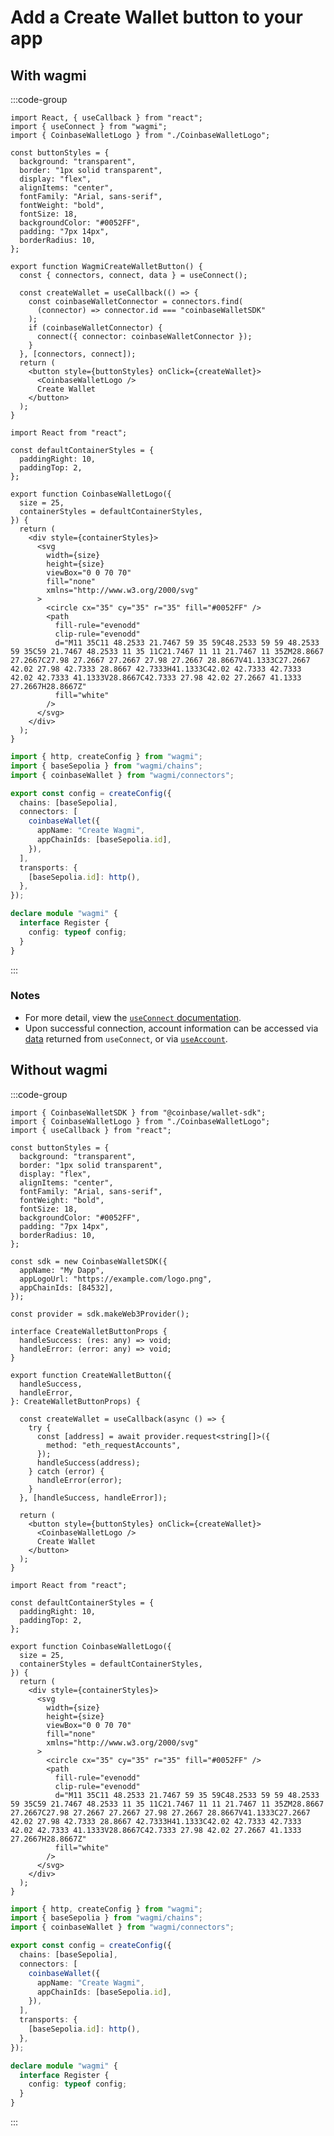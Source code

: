 # Add a Create Wallet button to your app

## With wagmi

:::code-group

```tsx [CreateWalletButton.tsx]
import React, { useCallback } from "react";
import { useConnect } from "wagmi";
import { CoinbaseWalletLogo } from "./CoinbaseWalletLogo";

const buttonStyles = {
  background: "transparent",
  border: "1px solid transparent",
  display: "flex",
  alignItems: "center",
  fontFamily: "Arial, sans-serif",
  fontWeight: "bold",
  fontSize: 18,
  backgroundColor: "#0052FF",
  padding: "7px 14px",
  borderRadius: 10,
};

export function WagmiCreateWalletButton() {
  const { connectors, connect, data } = useConnect();

  const createWallet = useCallback(() => {
    const coinbaseWalletConnector = connectors.find(
      (connector) => connector.id === "coinbaseWalletSDK"
    );
    if (coinbaseWalletConnector) {
      connect({ connector: coinbaseWalletConnector });
    }
  }, [connectors, connect]);
  return (
    <button style={buttonStyles} onClick={createWallet}>
      <CoinbaseWalletLogo />
      Create Wallet
    </button>
  );
}
```

```tsx twoslash [CoinbaseWalletLogo.tsx]
import React from "react";

const defaultContainerStyles = {
  paddingRight: 10,
  paddingTop: 2,
};

export function CoinbaseWalletLogo({
  size = 25,
  containerStyles = defaultContainerStyles,
}) {
  return (
    <div style={containerStyles}>
      <svg
        width={size}
        height={size}
        viewBox="0 0 70 70"
        fill="none"
        xmlns="http://www.w3.org/2000/svg"
      >
        <circle cx="35" cy="35" r="35" fill="#0052FF" />
        <path
          fill-rule="evenodd"
          clip-rule="evenodd"
          d="M11 35C11 48.2533 21.7467 59 35 59C48.2533 59 59 48.2533 59 35C59 21.7467 48.2533 11 35 11C21.7467 11 11 21.7467 11 35ZM28.8667 27.2667C27.98 27.2667 27.2667 27.98 27.2667 28.8667V41.1333C27.2667 42.02 27.98 42.7333 28.8667 42.7333H41.1333C42.02 42.7333 42.7333 42.02 42.7333 41.1333V28.8667C42.7333 27.98 42.02 27.2667 41.1333 27.2667H28.8667Z"
          fill="white"
        />
      </svg>
    </div>
  );
}
```

```ts twoslash [wagmi.ts]
import { http, createConfig } from "wagmi";
import { baseSepolia } from "wagmi/chains";
import { coinbaseWallet } from "wagmi/connectors";

export const config = createConfig({
  chains: [baseSepolia],
  connectors: [
    coinbaseWallet({
      appName: "Create Wagmi",
      appChainIds: [baseSepolia.id],
    }),
  ],
  transports: {
    [baseSepolia.id]: http(),
  },
});

declare module "wagmi" {
  interface Register {
    config: typeof config;
  }
}
```

:::

### Notes

- For more detail, view the [`useConnect` documentation](https://wagmi.sh/react/api/hooks/useConnect).
- Upon successful connection, account information can be accessed via [data](https://wagmi.sh/react/api/hooks/useConnect#data)
  returned from `useConnect`, or via [`useAccount`](https://wagmi.sh/react/api/hooks/useAccount).

## Without wagmi

:::code-group

```tsx [CreateWalletButton.tsx]
import { CoinbaseWalletSDK } from "@coinbase/wallet-sdk";
import { CoinbaseWalletLogo } from "./CoinbaseWalletLogo";
import { useCallback } from "react";

const buttonStyles = {
  background: "transparent",
  border: "1px solid transparent",
  display: "flex",
  alignItems: "center",
  fontFamily: "Arial, sans-serif",
  fontWeight: "bold",
  fontSize: 18,
  backgroundColor: "#0052FF",
  padding: "7px 14px",
  borderRadius: 10,
};

const sdk = new CoinbaseWalletSDK({
  appName: "My Dapp",
  appLogoUrl: "https://example.com/logo.png",
  appChainIds: [84532],
});

const provider = sdk.makeWeb3Provider();

interface CreateWalletButtonProps {
  handleSuccess: (res: any) => void;
  handleError: (error: any) => void;
}

export function CreateWalletButton({
  handleSuccess,
  handleError,
}: CreateWalletButtonProps) {
  
  const createWallet = useCallback(async () => {
    try {
      const [address] = await provider.request<string[]>({
        method: "eth_requestAccounts",
      });
      handleSuccess(address);
    } catch (error) {
      handleError(error);
    }
  }, [handleSuccess, handleError]);

  return (
    <button style={buttonStyles} onClick={createWallet}>
      <CoinbaseWalletLogo />
      Create Wallet
    </button>
  );
}
```

```tsx twoslash [CoinbaseWalletLogo.tsx]
import React from "react";

const defaultContainerStyles = {
  paddingRight: 10,
  paddingTop: 2,
};

export function CoinbaseWalletLogo({
  size = 25,
  containerStyles = defaultContainerStyles,
}) {
  return (
    <div style={containerStyles}>
      <svg
        width={size}
        height={size}
        viewBox="0 0 70 70"
        fill="none"
        xmlns="http://www.w3.org/2000/svg"
      >
        <circle cx="35" cy="35" r="35" fill="#0052FF" />
        <path
          fill-rule="evenodd"
          clip-rule="evenodd"
          d="M11 35C11 48.2533 21.7467 59 35 59C48.2533 59 59 48.2533 59 35C59 21.7467 48.2533 11 35 11C21.7467 11 11 21.7467 11 35ZM28.8667 27.2667C27.98 27.2667 27.2667 27.98 27.2667 28.8667V41.1333C27.2667 42.02 27.98 42.7333 28.8667 42.7333H41.1333C42.02 42.7333 42.7333 42.02 42.7333 41.1333V28.8667C42.7333 27.98 42.02 27.2667 41.1333 27.2667H28.8667Z"
          fill="white"
        />
      </svg>
    </div>
  );
}
```

```ts twoslash [wagmi.ts]
import { http, createConfig } from "wagmi";
import { baseSepolia } from "wagmi/chains";
import { coinbaseWallet } from "wagmi/connectors";

export const config = createConfig({
  chains: [baseSepolia],
  connectors: [
    coinbaseWallet({
      appName: "Create Wagmi",
      appChainIds: [baseSepolia.id],
    }),
  ],
  transports: {
    [baseSepolia.id]: http(),
  },
});

declare module "wagmi" {
  interface Register {
    config: typeof config;
  }
}
```

:::
